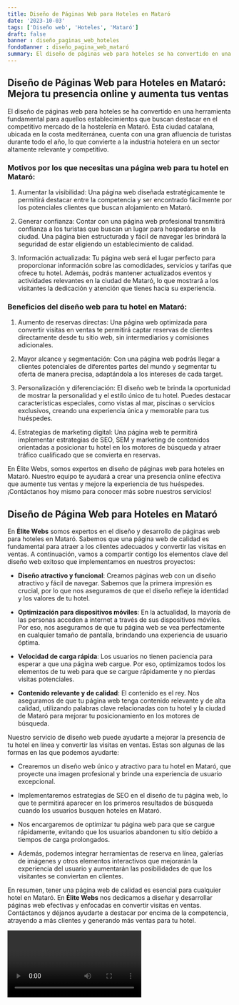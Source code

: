 ```yaml
---
title: Diseño de Páginas Web para Hoteles en Mataró
date: '2023-10-03'
tags: ['Diseño web', 'Hoteles', 'Mataró']
draft: false
banner : diseño_paginas_web_hoteles
fondoBanner : diseño_pagina_web_mataró
summary: El diseño de páginas web para hoteles se ha convertido en una herramienta fundamental para aquellos establecimientos que buscan destacar en el competitivo mercado de la hostelería en Mataró. Esta ciudad catalana, ubicada en la costa mediterránea, cuenta con una gran afluencia de turistas durante todo el año, lo que convierte a la industria hotelera en un sector altamente relevante y competitivo.
---
```


## Diseño de Páginas Web para Hoteles en Mataró: Mejora tu presencia online y aumenta tus ventas

El diseño de páginas web para hoteles se ha convertido en una herramienta fundamental para aquellos establecimientos que buscan destacar en el competitivo mercado de la hostelería en Mataró. Esta ciudad catalana, ubicada en la costa mediterránea, cuenta con una gran afluencia de turistas durante todo el año, lo que convierte a la industria hotelera en un sector altamente relevante y competitivo.

### Motivos por los que necesitas una página web para tu hotel en Mataró:

1. Aumentar la visibilidad: Una página web diseñada estratégicamente te permitirá destacar entre la competencia y ser encontrado fácilmente por los potenciales clientes que buscan alojamiento en Mataró.

2. Generar confianza: Contar con una página web profesional transmitirá confianza a los turistas que buscan un lugar para hospedarse en la ciudad. Una página bien estructurada y fácil de navegar les brindará la seguridad de estar eligiendo un establecimiento de calidad.

3. Información actualizada: Tu página web será el lugar perfecto para proporcionar información sobre las comodidades, servicios y tarifas que ofrece tu hotel. Además, podrás mantener actualizados eventos y actividades relevantes en la ciudad de Mataró, lo que mostrará a los visitantes la dedicación y atención que tienes hacia su experiencia.

### Beneficios del diseño web para tu hotel en Mataró:

1. Aumento de reservas directas: Una página web optimizada para convertir visitas en ventas te permitirá captar reservas de clientes directamente desde tu sitio web, sin intermediarios y comisiones adicionales.

2. Mayor alcance y segmentación: Con una página web podrás llegar a clientes potenciales de diferentes partes del mundo y segmentar tu oferta de manera precisa, adaptándola a los intereses de cada target.

3. Personalización y diferenciación: El diseño web te brinda la oportunidad de mostrar la personalidad y el estilo único de tu hotel. Puedes destacar características especiales, como vistas al mar, piscinas o servicios exclusivos, creando una experiencia única y memorable para tus huéspedes.

4. Estrategias de marketing digital: Una página web te permitirá implementar estrategias de SEO, SEM y marketing de contenidos orientadas a posicionar tu hotel en los motores de búsqueda y atraer tráfico cualificado que se convierta en reservas.

En Élite Webs, somos expertos en diseño de páginas web para hoteles en Mataró. Nuestro equipo te ayudará a crear una presencia online efectiva que aumente tus ventas y mejore la experiencia de tus huéspedes. ¡Contáctanos hoy mismo para conocer más sobre nuestros servicios!

<GifSeo />

<Cta />

## Diseño de Página Web para Hoteles en Mataró

En **Élite Webs** somos expertos en el diseño y desarrollo de páginas web para hoteles en Mataró. Sabemos que una página web de calidad es fundamental para atraer a los clientes adecuados y convertir las visitas en ventas. A continuación, vamos a compartir contigo los elementos clave del diseño web exitoso que implementamos en nuestros proyectos:

- **Diseño atractivo y funcional**: Creamos páginas web con un diseño atractivo y fácil de navegar. Sabemos que la primera impresión es crucial, por lo que nos aseguramos de que el diseño refleje la identidad y los valores de tu hotel.

- **Optimización para dispositivos móviles**: En la actualidad, la mayoría de las personas acceden a internet a través de sus dispositivos móviles. Por eso, nos aseguramos de que tu página web se vea perfectamente en cualquier tamaño de pantalla, brindando una experiencia de usuario óptima.

- **Velocidad de carga rápida**: Los usuarios no tienen paciencia para esperar a que una página web cargue. Por eso, optimizamos todos los elementos de tu web para que se cargue rápidamente y no pierdas visitas potenciales.

- **Contenido relevante y de calidad**: El contenido es el rey. Nos aseguramos de que tu página web tenga contenido relevante y de alta calidad, utilizando palabras clave relacionadas con tu hotel y la ciudad de Mataró para mejorar tu posicionamiento en los motores de búsqueda.

Nuestro servicio de diseño web puede ayudarte a mejorar la presencia de tu hotel en línea y convertir las visitas en ventas. Estas son algunas de las formas en las que podemos ayudarte:

- Crearemos un diseño web único y atractivo para tu hotel en Mataró, que proyecte una imagen profesional y brinde una experiencia de usuario excepcional.

- Implementaremos estrategias de SEO en el diseño de tu página web, lo que te permitirá aparecer en los primeros resultados de búsqueda cuando los usuarios busquen hoteles en Mataró.

- Nos encargaremos de optimizar tu página web para que se cargue rápidamente, evitando que los usuarios abandonen tu sitio debido a tiempos de carga prolongados.

- Además, podemos integrar herramientas de reserva en línea, galerías de imágenes y otros elementos interactivos que mejorarán la experiencia del usuario y aumentarán las posibilidades de que los visitantes se conviertan en clientes.

En resumen, tener una página web de calidad es esencial para cualquier hotel en Mataró. En **Élite Webs** nos dedicamos a diseñar y desarrollar páginas web efectivas y enfocadas en convertir visitas en ventas. Contáctanos y déjanos ayudarte a destacar por encima de la competencia, atrayendo a más clientes y generando más ventas para tu hotel.

<Video />

<CtaBot job='Hoteles' city='Mataró'/>

<Gmaps query='Mataró+españa+maps' />